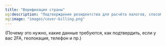 ```yaml
---
title: "Верификация страны"
og:description: "Подтверждение резидентства для расчёта налогов, способы прохождения"
og:image: "images/cover-billing.png"
---
```


(Почему это нужно, какие данные требуются, как подтвердить, если у вас 2FA, геолокация, телефон и пр.)

